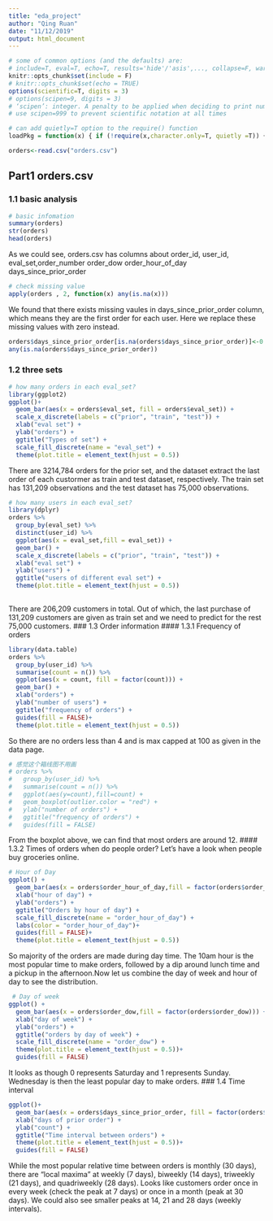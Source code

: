 ```yaml
---
title: "eda_project"
author: "Qing Ruan"
date: "11/12/2019"
output: html_document
---
```


```r
# some of common options (and the defaults) are: 
# include=T, eval=T, echo=T, results='hide'/'asis',..., collapse=F, warning=T, message=T, error=T, cache=T, fig.width=6, fig.height=4, fig.dim=c(6,4) #inches, fig.align='left'/'center','right', 
knitr::opts_chunk$set(include = F)
# knitr::opts_chunk$set(echo = TRUE)
options(scientific=T, digits = 3) 
# options(scipen=9, digits = 3) 
# ‘scipen’: integer. A penalty to be applied when deciding to print numeric values in fixed or exponential notation.  Positive values bias towards fixed and negative towards scientific notation: fixed notation will be preferred unless it is more than ‘scipen’ digits wider.
# use scipen=999 to prevent scientific notation at all times
```

```r
# can add quietly=T option to the require() function
loadPkg = function(x) { if (!require(x,character.only=T, quietly =T)) { install.packages(x,dep=T,repos="http://cran.us.r-project.org"); if(!require(x,character.only=T)) stop("Package not found") } }
```

```r
orders<-read.csv("orders.csv")
```
## Part1 orders.csv
### 1.1 basic analysis
```r
# basic infomation
summary(orders)
str(orders)
head(orders)
```
As we could see, orders.csv has columns about order_id, user_id, eval_set,order_number order_dow order_hour_of_day days_since_prior_order
```r
# check missing value
apply(orders , 2, function(x) any(is.na(x)))
```
We found that there exists missing vaules in days_since_prior_order column, which means they are the first order for each user. Here we replace these missing values with zero instead.
```r
orders$days_since_prior_order[is.na(orders$days_since_prior_order)]<-0
any(is.na(orders$days_since_prior_order))
```
### 1.2 three sets
```r
# how many orders in each eval_set?
library(ggplot2)
ggplot()+
  geom_bar(aes(x = orders$eval_set, fill = orders$eval_set)) + 
  scale_x_discrete(labels = c("prior", "train", "test")) +
  xlab("eval set") +
  ylab("orders") +
  ggtitle("Types of set") +
  scale_fill_discrete(name = "eval_set") +
  theme(plot.title = element_text(hjust = 0.5))
```
There are 3214,784 orders for the prior set, and the dataset extract the last order of each custormer as train and test dataset, respectively.
The train set has 131,209 observations and the test dataset has 75,000 observations.
```r
# how many users in each eval_set?
library(dplyr)
orders %>%
  group_by(eval_set) %>%
  distinct(user_id) %>%
  ggplot(aes(x = eval_set,fill = eval_set)) +
  geom_bar() + 
  scale_x_discrete(labels = c("prior", "train", "test")) +
  xlab("eval set") +
  ylab("users") +
  ggtitle("users of different eval set") +
  theme(plot.title = element_text(hjust = 0.5))
  
```
There are 206,209 customers in total. Out of which, the last purchase of 131,209 customers are given as train set and we need to predict for the rest 75,000 customers.
### 1.3 Order information
#### 1.3.1 Frequency of orders
```r
library(data.table)
orders %>%
  group_by(user_id) %>%
  summarise(count = n()) %>%
  ggplot(aes(x = count, fill = factor(count))) +
  geom_bar() +
  xlab("orders") +
  ylab("number of users") +
  ggtitle("frequency of orders") +
  guides(fill = FALSE)+
  theme(plot.title = element_text(hjust = 0.5))
```
So there are no orders less than 4 and is max capped at 100 as given in the data page.

```r
# 感觉这个箱线图不用画
# orders %>%
#   group_by(user_id) %>%
#   summarise(count = n()) %>%
#   ggplot(aes(y=count),fill=count) +
#   geom_boxplot(outlier.color = "red") +
#   ylab("number of orders") +
#   ggtitle("frequency of orders") +
#   guides(fill = FALSE)
```
From the boxplot above, we can find that most orders are around 12.
#### 1.3.2 Times of orders
when do people order?
Let’s have a look when people buy groceries online.

```r
# Hour of Day
ggplot() +
  geom_bar(aes(x = orders$order_hour_of_day,fill = factor(orders$order_hour_of_day))) + 
  xlab("hour of day") +
  ylab("orders") +
  ggtitle("Orders by hour of day") +
  scale_fill_discrete(name = "order_hour_of_day") +
  labs(color = "order_hour_of_day")+
  guides(fill = FALSE)+
  theme(plot.title = element_text(hjust = 0.5))
```

So majority of the orders are made during day time. The 10am hour is the most popular time to make orders, followed by a dip around lunch time and a pickup in the afternoon.Now let us combine the day of week and hour of day to see the distribution.
```r
 # Day of week
ggplot() +
  geom_bar(aes(x = orders$order_dow,fill = factor(orders$order_dow))) + 
  xlab("day of week") +
  ylab("orders") +
  ggtitle("orders by day of week") +
  scale_fill_discrete(name = "order_dow") +
  theme(plot.title = element_text(hjust = 0.5))+ 
  guides(fill = FALSE) 
```
It looks as though 0 represents Saturday and 1 represents Sunday. Wednesday is then the least popular day to make orders.
### 1.4 Time interval
```r
ggplot()+
  geom_bar(aes(x = orders$days_since_prior_order, fill = factor(orders$days_since_prior_order))) + 
  xlab("days of prior order") +
  ylab("count") +
  ggtitle("Time interval between orders") +
  theme(plot.title = element_text(hjust = 0.5))+
  guides(fill = FALSE)
```
While the most popular relative time between orders is monthly (30 days), there are "local maxima" at weekly (7 days), biweekly (14 days), triweekly (21 days), and quadriweekly (28 days). Looks like customers order once in every week (check the peak at 7 days) or once in a month (peak at 30 days). We could also see smaller peaks at 14, 21 and 28 days (weekly intervals).